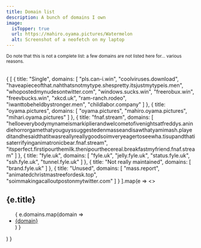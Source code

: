 ```yaml
---
title: Domain list
description: A bunch of domains I own
image:
  isTopper: true
  url: https://mahiro.oyama.pictures/Watermelon
  alt: Screenshot of a neofetch on my laptop
---
```


<p><small>Do note that this is not a complete list: a few domains are not listed here for... various reasons.</small></p>
<br />
{
    [
        {
            title: "Single",
            domains: [
                "pls.can-i.win",
                "coolviruses.download",
                "haveapieceofthat.nahthatsnotmytype.shespretty.itsjustmytypeis.men",
                "whopostedmynudesontwitter.com",
                "windows.sucks.win",
                "freerobux.win",
                "freevbucks.win",
                "xkcd.uk",
                "ram-ranch.rodeo",
                "iwanttobeheldbystronger.men",
                "childlabor.company"
            ]
        },
        {
            title: "oyama.pictures",
            domains: [
                "oyama.pictures",
                "mahiro.oyama.pictures",
                "mihari.oyama.pictures"
            ]
        },
        {
            title: "fnaf.stream",
            domains: [
                "helloeverybodymynameismarkiplierandwelcometofivenightsatfreddys.anindiehorrorgamethatyouguyssuggestedenmasseandisawthatyamimash.playeditandhesaidthatitwasreallyreallygoodsoimveryeagertoseewha.tisupandthatisaterrifyinganimatronicbear.fnaf.stream",
                "itsperfect.firstipourthemilk.thenipourthecereal.breakfastmyfriend.fnaf.stream"
            ]
        },
        {
            title: "fyle.uk",
            domains: [
                "fyle.uk",
                "jelly.fyle.uk",
                "status.fyle.uk",
                "ssh.fyle.uk",
                "tunnel.fyle.uk"
            ]
        },
        {
            title: "Not really maintained",
            domains: [
                "brand.fyle.uk"
            ]
        },
        {
            title: "Unused",
            domains: [
                "mass.report",
                "animatedchristmastreefordesk.top",
                "soimmakingacalloutpostonmytwitter.com"
            ]
        }
    ].map(e => <> 
        <h2 class="sectionDenoter">{e.title}</h2>
        <ul class="long">
            {
                e.domains.map(domain => 
                    <li><a href={`https://${domain}`}>{domain}</a></li>
                )
            }
        </ul>
    </>)
}
